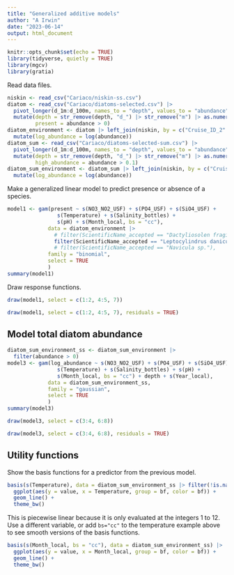 ```yaml
---
title: "Generalized additive models"
author: "A Irwin"
date: "2023-06-14"
output: html_document
---
```


```r
knitr::opts_chunk$set(echo = TRUE)
library(tidyverse, quietly = TRUE)
library(mgcv)
library(gratia)
```


Read data files.

```r
niskin <- read_csv("Cariaco/niskin-ss.csv")
diatom <- read_csv("Cariaco/diatoms-selected.csv") |>
  pivot_longer(d_1m:d_100m, names_to = "depth", values_to = "abundance") |>
  mutate(depth = str_remove(depth, "d_") |> str_remove("m") |> as.numeric(),
         present = abundance > 0)
diatom_environment <- diatom |> left_join(niskin, by = c("Cruise_ID_2" = "Cruise_ID", "depth")) |>
  mutate(log_abundance = log(abundance))
diatom_sum <- read_csv("Cariaco/diatoms-selected-sum.csv") |>
  pivot_longer(d_1m:d_100m, names_to = "depth", values_to = "abundance") |>
  mutate(depth = str_remove(depth, "d_") |> str_remove("m") |> as.numeric(),
         high_abundance = abundance > 0.1)
diatom_sum_environment <- diatom_sum |> left_join(niskin, by = c("Cruise_ID_2" = "Cruise_ID", "depth")) |>
  mutate(log_abundance = log(abundance))
```

Make a generalized linear model to predict presence or absence of a species.

```r
model1 <- gam(present ~ s(NO3_NO2_USF) + s(PO4_USF) + s(SiO4_USF) + 
                s(Temperature) + s(Salinity_bottles) + 
                s(pH) + s(Month_local, bs = "cc"), 
             data = diatom_environment |> 
               # filter(ScientificName_accepted == "Dactyliosolen fragilissimus"),
               filter(ScientificName_accepted == "Leptocylindrus danicus"),
               # filter(ScientificName_accepted == "Navicula sp."),
             family = "binomial",
             select = TRUE
             )
summary(model1)
```

Draw response functions.

```r
draw(model1, select = c(1:2, 4:5, 7))
```

```r
draw(model1, select = c(1:2, 4:5, 7), residuals = TRUE)
```


## Model total diatom abundance

```r
diatom_sum_environment_ss <- diatom_sum_environment |>
  filter(abundance > 0)
model3 <- gam(log_abundance ~ s(NO3_NO2_USF) + s(PO4_USF) + s(SiO4_USF) +
                s(Temperature) + s(Salinity_bottles) + s(pH) + 
                s(Month_local, bs = "cc") + depth + s(Year_local), 
             data = diatom_sum_environment_ss,
             family = "gaussian",
             select = TRUE
             )
summary(model3)
```

```r
draw(model3, select = c(3:4, 6:8))
```


```r
draw(model3, select = c(3:4, 6:8), residuals = TRUE)
```

## Utility functions

Show the basis functions for a predictor from the previous model.


```r
basis(s(Temperature), data = diatom_sum_environment_ss |> filter(!is.na(Temperature))) |>
  ggplot(aes(y = value, x = Temperature, group = bf, color = bf)) + 
  geom_line() + 
  theme_bw()
```


This is piecewise linear because it is only evaluated at the integers 1 to 12. Use a different variable, or add `bs="cc"` to the temperature example above to see smooth versions of the basis functions.

```r
basis(s(Month_local, bs = "cc"), data = diatom_sum_environment_ss) |>
  ggplot(aes(y = value, x = Month_local, group = bf, color = bf)) + 
  geom_line() + 
  theme_bw()
```
